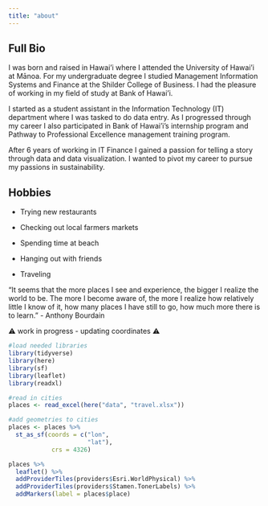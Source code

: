 ```yaml
---
title: "about"
---
```


::: panel-tabset
## Full Bio

I was born and raised in Hawai'i where I attended the University of Hawai'i at Mānoa. For my undergraduate degree I studied Management Information Systems and Finance at the Shilder College of Business. I had the pleasure of working in my field of study at Bank of Hawai'i.

I started as a student assistant in the Information Technology (IT) department where I was tasked to do data entry. As I progressed through my career I also participated in Bank of Hawai'i's internship program and Pathway to Professional Excellence management training program.

After 6 years of working in IT Finance I gained a passion for telling a story through data and data visualization. I wanted to pivot my career to pursue my passions in sustainability.

## Hobbies

-   Trying new restaurants

-   Checking out local farmers markets

-   Spending time at beach

-   Hanging out with friends

-   Traveling

"It seems that the more places I see and experience, the bigger I realize the world to be. The more I become aware of, the more I realize how relatively little I know of it, how many places I have still to go, how much more there is to learn." - Anthony Bourdain

⚠ work in progress - updating coordinates ⚠

```r
#load needed libraries
library(tidyverse)
library(here)
library(sf)
library(leaflet)
library(readxl)

#read in cities
places <- read_excel(here("data", "travel.xlsx"))

#add geometries to cities
places <- places %>% 
  st_as_sf(coords = c("lon",
                      "lat"),
            crs = 4326)

places %>% 
  leaflet() %>% 
  addProviderTiles(providers$Esri.WorldPhysical) %>% 
  addProviderTiles(providers$Stamen.TonerLabels) %>% 
  addMarkers(label = places$place)


```
:::
